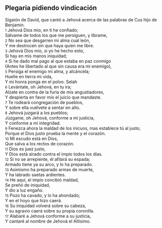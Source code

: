 == Plegaria pidiendo vindicación ==

Sigaión de David, que cantó a Jehová acerca de las palabras de Cus hijo de Benjamín.<br>
{{anchor|1}} <small>1</small> Jehová Dios mío, en ti he confiado;<br>
Sálvame de todos los que me persiguen, y líbrame,<br>
{{anchor|2}} <small>2</small> No sea que desgarren mi alma cual león,<br>
Y me destrocen sin que haya quien me libre.<br>
{{anchor|3}} <small>3</small> Jehová Dios mío, si yo he hecho esto,<br>
Si hay en mis manos iniquidad;<br>
{{anchor|4}} <small>4</small> Si he dado mal pago al que estaba en paz conmigo<br>
(Antes he libertado al que sin causa era mi enemigo),<br>
{{anchor|5}} <small>5</small> Persiga el enemigo mi alma, y alcáncela;<br>
Huelle en tierra mi vida,<br>
Y mi honra ponga en el polvo. Selah<br>
{{anchor|6}} <small>6</small> Levántate, oh Jehová, en tu ira;<br>
Alzate en contra de la furia de mis angustiadores,<br>
Y despierta en favor mío el juicio que mandaste.<br>
{{anchor|7}} <small>7</small> Te rodeará congregación de pueblos,<br>
Y sobre ella vuélvete a sentar en alto.<br>
{{anchor|8}} <small>8</small> Jehová juzgará a los pueblos;<br>
Júzgame, oh Jehová, conforme a mi justicia,<br>
Y conforme a mi integridad.<br>
{{anchor|9}} <small>9</small> Fenezca ahora la maldad de los inicuos, mas establece tú al justo;<br>
Porque el Dios justo prueba la mente y el corazón.<br>
{{anchor|10}} <small>10</small> Mi escudo está en Dios,<br>
Que salva a los rectos de corazón.<br>
{{anchor|11}} <small>11</small> Dios es juez justo,<br>
Y Dios está airado contra el impío todos los días.<br>
{{anchor|12}} <small>12</small> Si no se arrepiente, él afilará su espada;<br>
Armado tiene ya su arco, y lo ha preparado.<br>
{{anchor|13}} <small>13</small> Asimismo ha preparado armas de muerte,<br>
Y ha labrado saetas ardientes.<br>
{{anchor|14}} <small>14</small> He aquí, el impío concibió maldad,<br>
Se preñó de iniquidad,<br>
Y dio a luz engaño.<br>
{{anchor|15}} <small>15</small> Pozo ha cavado, y lo ha ahondado;<br>
Y en el hoyo que hizo caerá.<br>
{{anchor|16}} <small>16</small> Su iniquidad volverá sobre su cabeza,<br>
Y su agravio caerá sobre su propia coronilla.<br>
{{anchor|17}} <small>17</small> Alabaré a Jehová conforme a su justicia,<br>
Y cantaré al nombre de Jehová el Altísimo.<br>

